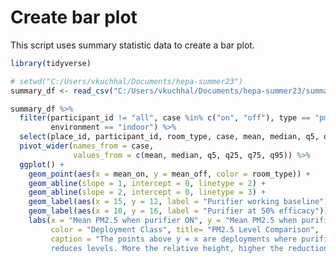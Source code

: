 # Create bar plot
This script uses summary statistic data to create a bar plot.

```r
library(tidyverse)
```

```r
# setwd("C:/Users/vkuchhal/Documents/hepa-summer23")
summary_df <- read_csv("C:/Users/vkuchhal/Documents/hepa-summer23/summary/Community_All/s_All_M_quants.csv")

```
```r
summary_df %>%
  filter(participant_id != "all", case %in% c("on", "off"), type == "pm25",
         environment == "indoor") %>%
  select(place_id, participant_id, room_type, case, mean, median, q5, q25, q75, q95) %>%
  pivot_wider(names_from = case, 
              values_from = c(mean, median, q5, q25, q75, q95)) %>%
  ggplot() +
    geom_point(aes(x = mean_on, y = mean_off, color = room_type)) +
    geom_abline(slope = 1, intercept = 0, linetype = 2) +
    geom_abline(slope = 2, intercept = 0, linetype = 3) +
    geom_label(aes(x = 15, y = 12, label = "Purifier working baseline")) +
    geom_label(aes(x = 10, y = 16, label = "Purifier at 50% efficacy")) +
    labs(x = "Mean PM2.5 when purifier ON", y = "Mean PM2.5 when purifier OFF",
         color = "Deployment Class", title= "PM2.5 Level Comparison",
         caption = "The points above y = x are deployments where purifier 
         reduces levels. More the relative height, higher the reduction")

```
